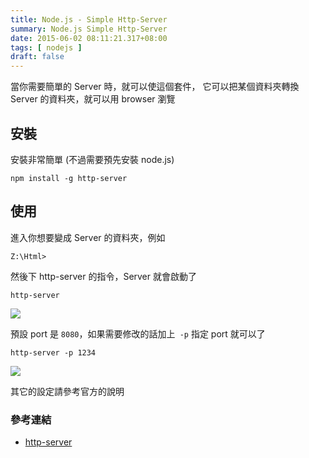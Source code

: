 ```yaml
---
title: Node.js - Simple Http-Server
summary: Node.js Simple Http-Server
date: 2015-06-02 08:11:21.317+08:00
tags: [ nodejs ]
draft: false
---
```


當你需要簡單的 Server 時，就可以使這個套件，
它可以把某個資料夾轉換 Server 的資料夾，就可以用 browser 瀏覽

## 安裝

安裝非常簡單 (不過需要預先安裝 node.js)

```
npm install -g http-server
```

## 使用

進入你想要變成 Server 的資料夾，例如

`Z:\Html>`

然後下 http-server 的指令，Server 就會啟動了

`http-server`

![](/static/images/404.webp)

預設 port 是 `8080`，如果需要修改的話加上` -p` 指定 port 就可以了

`http-server -p 1234`

![](/static/images/404.webp)

其它的設定請參考官方的說明

### 參考連結

- [http-server](https://github.com/indexzero/http-server)